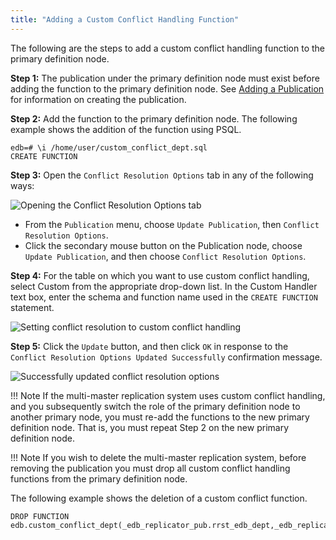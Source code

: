 ```yaml
---
title: "Adding a Custom Conflict Handling Function"
---
```


<div id="adding_custom_conflict_handling_function" class="registered_link"></div>

The following are the steps to add a custom conflict handling function to the primary definition node.

**Step 1:** The publication under the primary definition node must exist before adding the function to the primary definition node. See [Adding a Publication](../../02_creating_publication_mmr/#add_pub_mmr) for information on creating the publication.

**Step 2:** Add the function to the primary definition node. The following example shows the addition of the function using PSQL.

```text
edb=# \i /home/user/custom_conflict_dept.sql
CREATE FUNCTION
```

**Step 3:** Open the `Conflict Resolution Options` tab in any of the following ways:

![Opening the Conflict Resolution Options tab](../../../images/image139.png)

-   From the `Publication` menu, choose `Update Publication`, then `Conflict Resolution Options`.
-   Click the secondary mouse button on the Publication node, choose `Update Publication`, and then choose `Conflict Resolution Options`.

**Step 4:** For the table on which you want to use custom conflict handling, select Custom from the appropriate drop-down list. In the Custom Handler text box, enter the schema and function name used in the `CREATE FUNCTION` statement.

![Setting conflict resolution to custom conflict handling](../../../images/image140.png)

**Step 5:** Click the `Update` button, and then click `OK` in response to the `Conflict Resolution Options Updated Successfully` confirmation message.

![Successfully updated conflict resolution options](../../../images/image141.png)

!!! Note
    If the multi-master replication system uses custom conflict handling, and you subsequently switch the role of the primary definition node to another primary node, you must re-add the functions to the new primary definition node. That is, you must repeat Step 2 on the new primary definition node.

!!! Note
    If you wish to delete the multi-master replication system, before removing the publication you must drop all custom conflict handling functions from the primary definition node.

The following example shows the deletion of a custom conflict function.

```text
DROP FUNCTION edb.custom_conflict_dept(_edb_replicator_pub.rrst_edb_dept,_edb_replicator_pub.rrst_edb_dept,varchar);
```
